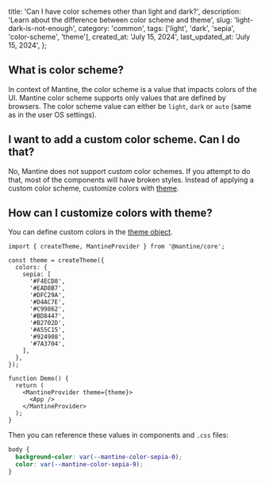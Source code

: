 
  title: 'Can I have color schemes other than light and dark?',
  description:
    'Learn about the difference between color scheme and theme',
  slug: 'light-dark-is-not-enough',
  category: 'common',
  tags: ['light', 'dark', 'sepia', 'color-scheme', 'theme'],
  created_at: 'July 15, 2024',
  last_updated_at: 'July 15, 2024',
};


## What is color scheme?

In context of Mantine, the color scheme is a value that impacts colors of the UI.
Mantine color scheme supports only values that are defined by browsers.
The color scheme value can either be `light`, `dark` or `auto` (same as in the user OS settings).

## I want to add a custom color scheme. Can I do that?

No, Mantine does not support custom color schemes. If you attempt to do that,
most of the components will have broken styles. Instead of applying a custom
color scheme, customize colors with [theme](https://mantine.dev/theming/theme-object/).

## How can I customize colors with theme?

You can define custom colors in the [theme object](https://mantine.dev/theming/theme-object).

```tsx
import { createTheme, MantineProvider } from '@mantine/core';

const theme = createTheme({
  colors: {
    sepia: [
      '#F4ECD8',
      '#EAD8B7',
      '#DFC29A',
      '#D4AC7E',
      '#C99862',
      '#BD8447',
      '#B2702D',
      '#A55C15',
      '#924908',
      '#7A3704',
    ],
  },
});

function Demo() {
  return (
    <MantineProvider theme={theme}>
      <App />
    </MantineProvider>
  );
}
```

Then you can reference these values in components and `.css` files:

```scss
body {
  background-color: var(--mantine-color-sepia-0);
  color: var(--mantine-color-sepia-9);
}
```
